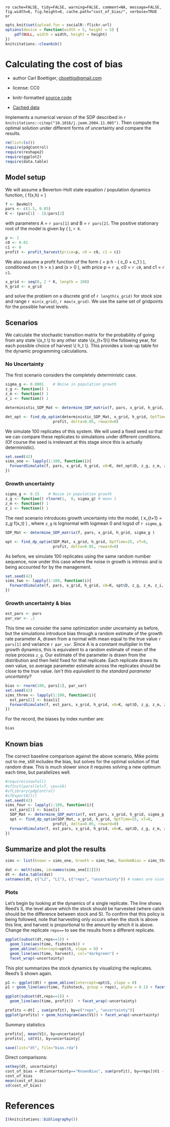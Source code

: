 `ro cache=FALSE, tidy=FALSE, warning=FALSE, comment=NA, message=FALSE, fig.width=6, fig.height=6, cache.path="cost_of_bias/", verbose=TRUE  or`

```r
opts_knit$set(upload.fun = socialR::flickr.url)
options(device = function(width = 5, height = 5) {
    pdf(NULL, width = width, height = height)
})
knitcitations::cleanbib()
````



# Calculating the cost of bias  
 * author Carl Boettiger, <cboettig@gmail.com>
 * license: CC0


 * knitr-formatted [source code](https://github.com/cboettig/pdg_control/blob/master/inst/examples/cost_of_bias.Rmd)
 * [Cached data](http://two.ucdavis.edu/cboettig/data/cost_of_bias/)

Implements a numerical version of the SDP described in `r knitcitations::citep("10.1016/j.jeem.2004.11.005")`.  Then compute the optimal solution under different forms of uncertainty and compare the results.  

``` r
rm(list=ls())   
require(pdgControl)
require(reshape2)
require(ggplot2)
require(data.table)
````


## Model setup 

We will assume a Beverton-Holt state equation / population dynamics function, <span> \( f(x,h) = \frac{A x}{1 + B x} \)</span>

```r
f <- BevHolt
pars <- c(1.5, 0.05)
K <- (pars[1] - 1)/pars[2]
````
with parameters A = `r pars[1]` and B = `r pars[2]`.  The positive stationary root of the model is given by <span>\( \frac{A-1}{B} \)</span>, `r K`.   

```r
p <- 1
c0 <- 0.01
c1 <- 0
profit <- profit_harvest(price=p, c0 = c0, c1 = c1) 
````

We also assume a profit function of the form <span>\( \Pi = p h - \left( c_0  + c_1 \frac{h}{x} \right) \frac{h}{x} \)</span>, conditioned on <span>\( h > x \)</span> and <span>\(x > 0 \)</span>, with price p = `r p`, c0 = `r c0`, and c1 = `r c1`.  


```r
x_grid <- seq(0, 2 * K, length = 100)  
h_grid <- x_grid  
````

and solve the problem on a discrete grid of `r length(x_grid)` for stock size and range `r min(x_grid)`, `r max(x_grid)`.  We use the same set of gridpoints for the possible harvest levels. 


## Scenarios 

We calculate the stochastic transition matrix for the probability of going from any state \\(x_t \\) to any other state \\(x_{t+1}\\) the following year, for each possible choice of harvest \\( h_t \\).  This provides a look-up table for the dynamic programming calculations.

### No Uncertainty 

The first scenario considers the completely deterministic case.  

```r
sigma_g <- 0.0001    # Noise in population growth
z_g <- function() 1 
z_m <- function() 1 
z_i <- function() 1 
````

```r
deterministic_SDP_Mat <- determine_SDP_matrix(f, pars, x_grid, h_grid, sigma_g )
````

```r
det_opt <- find_dp_optim(deterministic_SDP_Mat, x_grid, h_grid, OptTime=25, xT=0, 
                     profit, delta=0.05, reward=0)
````

We simulate 100 replicates of this system.  We will used a fixed seed so that we can compare these replicates to simulations under different conditions.  (Of course the seed is irrelevant at this stage since this is actually deterministic).  

```r
set.seed(42)
sims_one <- lapply(1:100, function(i){
  ForwardSimulate(f, pars, x_grid, h_grid, x0=K, det_opt$D, z_g, z_m, z_i, profit)
})
````
### Growth uncertainty 

```r
sigma_g <- 0.15    # Noise in population growth
z_g <- function() rlnorm(1,  0, sigma_g) # mean 1
z_m <- function() 1 
z_i <- function() 1 
````

The next scenario introduces growth uncertainty into the model, <span> \( x_{t+1} = z_g f(x_t) \) </span>, where `z_g` is lognormal with logmean 0 and logsd of `r sigma_g`.  

```r
SDP_Mat <- determine_SDP_matrix(f, pars, x_grid, h_grid, sigma_g )
````

```r
opt <- find_dp_optim(SDP_Mat, x_grid, h_grid, OptTime=25, xT=0, 
                     profit, delta=0.05, reward=0)
````


As before, we simulate 100 replicates using the same random number sequence, now under this case where the noise in growth is intrinsic and is being accounted for by the management.  

```r
set.seed(42)
sims_two <- lapply(1:100, function(i){
  ForwardSimulate(f, pars, x_grid, h_grid, x0=K, opt$D, z_g, z_m, z_i, profit)
})
````

### Growth uncertainty & bias  


```r
est_pars <- pars
par_var <- .2
````

This time we consider the same optimization under uncertainty as before, but the simulations introduce bias through a random estimate of the growth rate parameter A, drawn from a normal with mean equal to the true value `r pars[1]` and variance `r par_var`.   Since A is a constant multiplier in the growth dynamics, this is equivalent to a random estimate of mean of the noise process `z_g`.  Our estimate of the parameter is drawn from the distribution and then held fixed for that replicate.  Each replicate draws its own value, so average parameter estimate across the replicates should be close to the true value.  _Isn't this equivalent to the standard parameter uncertainty?_

```r
bias <- rnorm(100, pars[1], par_var)
set.seed(42)
sims_three <- lapply(1:100, function(i){
  est_pars[1] <- bias[i]
  ForwardSimulate(f, est_pars, x_grid, h_grid, x0=K, opt$D, z_g, z_m, z_i, profit)
})
````

For the record, the biases by index number are:

```r
bias
````

## Known bias

The correct baseline comparison against the above scenario, Mike points out to me, still includes the bias, but solves for the optimal solution of that random draw.  This is much slower since it requires solving a new optimum each time, but parallelizes well.   


```r
#require(snowfall)
#sfInit(parallel=T, cpu=16)
#sfLibrary(pdgControl)
#sfExportAll()
set.seed(42)
sims_four <- lapply(1:100, function(i){
  est_pars[1] <- bias[i] 
  SDP_Mat <- determine_SDP_matrix(f, est_pars, x_grid, h_grid, sigma_g )
  opt <- find_dp_optim(SDP_Mat, x_grid, h_grid, OptTime=25, xT=0, 
                     profit, delta=0.05, reward=0)
  ForwardSimulate(f, est_pars, x_grid, h_grid, x0=K, opt$D, z_g, z_m, z_i, profit)
})
````



## Summarize and plot the results                                                   


```r
sims <- list(known = sims_one, Growth = sims_two, RandomBias = sims_three, KnownBias = sims_four)

dat <- melt(sims, id=names(sims_one[[1]]))  
dt <- data.table(dat)
setnames(dt, c("L2", "L1"), c("reps", "uncertainty")) # names are nice
````

### Plots 

Let's begin by looking at the dynamics of a single replicate. The line shows Reed's S, the level above which the stock should be harvested (where catch should be the difference between stock and S).  To confirm that this policy is being followed, note that harvesting only occurs when the stock is above this line, and harvest is proportional to the amount by which it is above.  Change the replicate `reps==` to see the results from a different replicate.  

``` r
ggplot(subset(dt,reps==1)) +
  geom_line(aes(time, fishstock)) +
  geom_abline(intercept=opt$S, slope = 0) +
  geom_line(aes(time, harvest), col="darkgreen") + 
  facet_wrap(~uncertainty) 
````


This plot summarizes the stock dynamics by visualizing the replicates. Reed's S shown again.

``` r
p1 <- ggplot(dt) + geom_abline(intercept=opt$S, slope = 0) 
p1 + geom_line(aes(time, fishstock, group = reps), alpha = 0.1) + facet_wrap(~uncertainty)
````


``` r
ggplot(subset(dt,reps==1)) +
  geom_line(aes(time, profit))  + facet_wrap(~uncertainty)

````


``` r
profits <-dt[ , sum(profit), by=c("reps", "uncertainty")] 
ggplot(profits) + geom_histogram(aes(V1)) + facet_wrap(~uncertainty)
````

Summary statistics 

``` r
profits[, mean(V1), by=uncertainty]
profits[, sd(V1), by=uncertainty]
````


```r
save(list="dt", file="bias.rda")
````

Direct comparisons: 

```r
setkey(dt, uncertainty)
cost_of_bias = dt[uncertainty=="KnownBias", sum(profit), by=reps]$V1 - dt[uncertainty=="RandomBias", sum(profit), by=reps]$V1
cost_of_bias
mean(cost_of_bias)
sd(cost_of_bias)
````

# References

``` r
I(knitcitations::bibliography())
````
